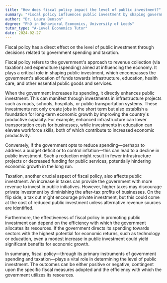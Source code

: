 ```yaml
---
title: "How does fiscal policy impact the level of public investment?"
summary: "Fiscal policy influences public investment by shaping government spending and taxation choices, affecting overall economic growth and resource allocation."
author: "Dr. Laura Benson"
degree: "PhD in Behavioral Economics, University of Leeds"
tutor_type: "A-Level Economics Tutor"
date: 2024-02-27
---
```


Fiscal policy has a direct effect on the level of public investment through decisions related to government spending and taxation.

Fiscal policy refers to the government's approach to revenue collection (via taxation) and expenditure (spending) aimed at influencing the economy. It plays a critical role in shaping public investment, which encompasses the government's allocation of funds towards infrastructure, education, health care, and other essential public goods and services.

When the government increases its spending, it directly enhances public investment. This can manifest through investments in infrastructure projects such as roads, schools, hospitals, or public transportation systems. These investments not only create jobs in the short term but also establish a foundation for long-term economic growth by improving the country's productive capacity. For example, enhanced infrastructure can lower transportation costs for businesses, while investments in education can elevate workforce skills, both of which contribute to increased economic productivity.

Conversely, if the government opts to reduce spending—perhaps to address a budget deficit or to control inflation—this can lead to a decline in public investment. Such a reduction might result in fewer infrastructure projects or decreased funding for public services, potentially hindering economic growth in the long run.

Taxation, another crucial aspect of fiscal policy, also affects public investment. An increase in taxes can provide the government with more revenue to invest in public initiatives. However, higher taxes may discourage private investment by diminishing the after-tax profits of businesses. On the flip side, a tax cut might encourage private investment, but this could come at the cost of reduced public investment unless alternative revenue sources are identified.

Furthermore, the effectiveness of fiscal policy in promoting public investment can depend on the efficiency with which the government allocates its resources. If the government directs its spending towards sectors with the highest potential for economic returns, such as technology or education, even a modest increase in public investment could yield significant benefits for economic growth.

In summary, fiscal policy—through its primary instruments of government spending and taxation—plays a vital role in determining the level of public investment. The outcomes can be either positive or negative, contingent upon the specific fiscal measures adopted and the efficiency with which the government utilizes its resources.
    
